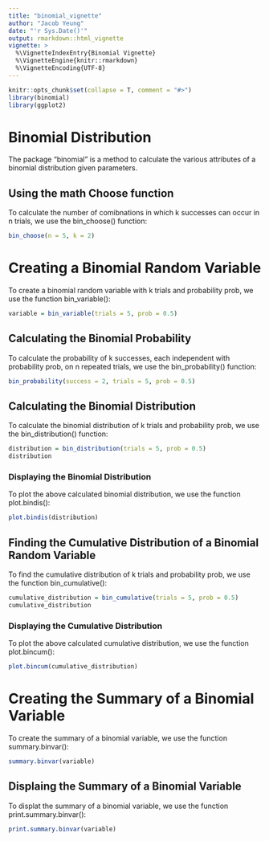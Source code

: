 ```yaml
---
title: "binomial_vignette"
author: "Jacob Yeung"
date: "'r Sys.Date()'"
output: rmarkdown::html_vignette
vignette: >
  %\VignetteIndexEntry{Binomial Vignette}
  %\VignetteEngine{knitr::rmarkdown}
  %\VignetteEncoding{UTF-8}
---
```


```r
knitr::opts_chunk$set(collapse = T, comment = "#>")
library(binomial)
library(ggplot2)
```

# Binomial Distribution
  
The package "binomial" is a method to calculate the various attributes of a binomial distribution given parameters.

## Using the math Choose function

To calculate the number of comibnations in which k successes can occur in n trials, we use the bin_choose() function:

```r
bin_choose(n = 5, k = 2)
```

# Creating a Binomial Random Variable

To create a binomial random variable with k trials and probability prob, we use the function bin_variable():

```r
variable = bin_variable(trials = 5, prob = 0.5)
```


## Calculating the Binomial Probability

To calculate the probability of k successes, each independent with probability prob, on n repeated trials, we use the bin_probability() function:

```r
bin_probability(success = 2, trials = 5, prob = 0.5)
```

## Calculating the Binomial Distribution

To calculate the binomial distribution of k trials and probability prob, we use the bin_distribution() function:

```r
distribution = bin_distribution(trials = 5, prob = 0.5)
distribution
```

### Displaying the Binomial Distribution

To plot the above calculated binomial distribution, we use the function plot.bindis():

```r
plot.bindis(distribution)
```

## Finding the Cumulative Distribution of a Binomial Random Variable

To find the cumulative distribution of k trials and probability prob, we use the function bin_cumulative():

```r
cumulative_distribution = bin_cumulative(trials = 5, prob = 0.5)
cumulative_distribution
```

### Displaying the Cumulative Distribution

To plot the above calculated cumulative distribution, we use the function plot.bincum():

```r
plot.bincum(cumulative_distribution)
```

# Creating the Summary of a Binomial Variable

To create the summary of a binomial variable, we use the function summary.binvar():

```r
summary.binvar(variable)
```

## Displaing the Summary of a Binomial Variable

To displat the summary of a binomial variable, we use the function print.summary.binvar():

```r
print.summary.binvar(variable)
```




